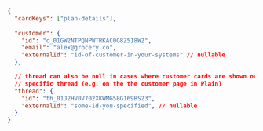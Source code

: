 ```json
{
  "cardKeys": ["plan-details"],
  
  "customer": {
    "id": "c_01GW2NTPQNPWTRKAC0G8Z518W2",
    "email": "alex@grocery.co",
    "externalId": "id-of-customer-in-your-systems" // nullable
  },

  // thread can also be null in cases where customer cards are shown outside of a
  // specific thread (e.g. on the the customer page in Plain)
  "thread": {
    "id": "th_01J2HV0V702XKWMG58G169BS23",
    "externalId": "some-id-you-specified", // nullable
  }
}
```

